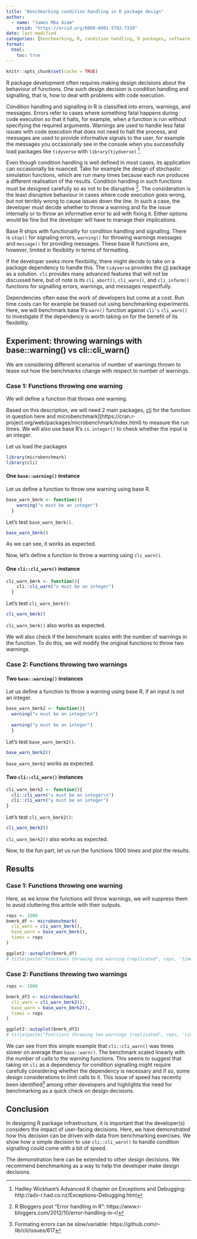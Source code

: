 ```yaml
---
title: "Benchmarking condition handling in R package design"
author:
  - name: "James Mba Azam"
    orcid: "https://orcid.org/0000-0001-5782-7330"
date: last-modified
categories: [benchmarking, R, condition handling, R packages, software architecture]
format:
  html:
    toc: true
---
```


```r
knitr::opts_chunk$set(cache = TRUE)
```

R package development often requires making design decisions about the behaviour
of functions. One such design decision is condition handling and signalling,
that is, how to deal with problems with code execution.

Condition handling and signalling in R is classified into errors, warnings, and
messages. Errors refer to cases where something fatal happens during code
execution so that it halts, for example, when a function is run without
specifying the required arguments. Warnings are used to handle less fatal
issues with code execution that does not need to halt the process, and
messages are used to provide informative signals to the user, for example
the messages you occasionally see in the console when you successfully load
packages like `tidyverse` with `library(tiydverse)` [^1].

Even though condition handling is well defined in most cases, its application can
occasionally be nuanced. Take for example the design of stochastic simulation functions, which
are run many times because each run produces a different realisation of the results.
Condition handling in such functions must be designed carefully so as not to be disruptive [^2].
The consideration is the least disruptive behaviour in cases where code execution
goes wrong, but not terribly wrong to cause issues down the line. In such a case,
the developer must decide whether to throw a warning and fix the issue internally or
to throw an informative error to aid with fixing it. Either options would be
fine but the developer will have to manage their implications.

Base R ships with functionality for condition handling and signalling. There is
`stop()` for signaling errors, `warning()` for throwing warnings messages
and `message()` for providing messages. These base R functions are, however,
limited in flexibility in terms of formatting. 

If the developer seeks more
flexibility, there might decide to take on a package dependency to handle this.
The `tidyverse` provides the [cli](https://cli.r-lib.org/articles/semantic-cli.html) package as a solution. `cli` provides many advanced features that will not be discussed here, but of
note is its `cli_abort()`, `cli_warn()`, and `cli_inform()` functions for
signalling errors, warnings, and messages respectfully.

Dependencies often ease the work of developers but come at a cost. Run time
costs can for example be teased out using benchmarking experiments. Here, we will
benchmark base R's `warn()` function against `cli's` `cli_warn()` to investigate
if the dependency is worth taking on for the benefit of its flexibility.

## Experiment: throwing warnings with base::warning() vs cli::cli_warn()

We are considering different scenarios of number of warnings thrown to tease out
how the benchmarks change with respect to number of warnings.

### Case 1: Functions throwing one warning

We will define a function that throws one warning.

Based on this description, we will need 2 main packages, [cli](https://cli.r-lib.org/articles/semantic-cli.html) for the function
in question here and microbenchmark\](https://cran.r-project.org/web/packages/microbenchmark/index.html)
to measure the run times. We will also use base R's `is.integer()` to
check whether the input is an integer.

Let us load the packages

```r
library(microbenchmark)
library(cli)
```

#### One `base::warning()` instance

Let us define a function to throw one warning using base R.

```r
base_warn_bmrk <- function(){
    warning("x must be an integer")
  }
```

Let's test `base_warn_bmrk()`.

```r
base_warn_bmrk()
```

As we can see, it works as expected.

Now, let's define a function to throw a warning using `cli_warn()`.

#### One `cli::cli_warn()` instance

```r
cli_warn_bmrk <- function(){
    cli::cli_warn("x must be an integer")
  }
```

Let's test `cli_warn_bmrk()`:

```r
cli_warn_bmrk()
```

`cli_warn_bmrk()` also works as expected.

We will also check if the benchmark scales with the number of warnings in
the function. To do this, we will modify the original functions to throw
two warnings.

### Case 2: Functions throwing two warnings

#### Two `base::warning()` instances

Let us define a function to throw a warning using base R, if an input is
not an integer.

```r
base_warn_bmrk2 <- function(){
  warning("x must be an integer\n")
  
  warning("y must be an integer")
  }
```

Let's test `base_warn_bmrk2()`.

```r
base_warn_bmrk2()
```

`base_warn_bmrk2` works as expected.

#### Two `cli::cli_warn()` instances

```r
cli_warn_bmrk2 <- function(){
  cli::cli_warn("x must be an integer\n")
  cli::cli_warn("y must be an integer")
}
```

Let's test `cli_warn_bmrk2()`:

```r
cli_warn_bmrk2()
```

`cli_warn_bmrk2()` also works as expected.

Now, to the fun part, let us run the functions $1000$ times and plot
the results.

## Results

### Case 1: Functions throwing one warning

Here, as we know the functions will throw warnings, we will suppress
them to avoid cluttering this article with their outputs.

```r
reps <- 1000
bnmrk_df <- microbenchmark(
  cli_warn = cli_warn_bmrk(),
  base_warn = base_warn_bmrk(),
  times = reps
)

ggplot2::autoplot(bnmrk_df)
# title(paste("Functions throwing one warning (replicated", reps, 'times)'))
```

### Case 2: Functions throwing two warnings

```r
reps <- 1000

bnmrk_df3 <- microbenchmark(
  cli_warn = cli_warn_bmrk2(),
  base_warn = base_warn_bmrk2(),
  times = reps
)

ggplot2::autoplot(bnmrk_df3)
# title(paste("Functions throwing two warnings (replicated", reps, 'times)'))
```

We can see from this simple example that `cli::cli_warn()` was <insert magnitude> times
slower on average than `base::warn()`. The benchmark scaled linearly with the
number of calls to the warning functions. This seems to suggest that taking on
`cli` as a dependency for condition signalling might require carefully considering
whether the dependency is necessary and if so, some design considerations to limit
calls to it. This issue of speed has recently been identified[^3] among other developers
and highlights the need for benchmarking as a quick check on design decisions.

## Conclusion

In designing R package infrastructure, it is important that the developer(s)
considers the impact of user-facing decisions. Here, we have demonstrated
how this decision can be driven with data from benchmarking exercises.
We show how a simple decision to use `cli::cli_warn()` to handle condition
signalling could come with a bit of speed.

The demonstration here can be extended to other design decisions.
We recommend benchmarking as a way to help the developer make design
decisions.

[^1]: Hadley Wickham's Advanced R chapter on Exceptions and Debugging: http://adv-r.had.co.nz/Exceptions-Debugging.html
[^2]: R Bloggers post "Error handling in R": https://www.r-bloggers.com/2012/10/error-handling-in-r/
[^3]: Formating errors can be slow/variable: https://github.com/r-lib/cli/issues/617

